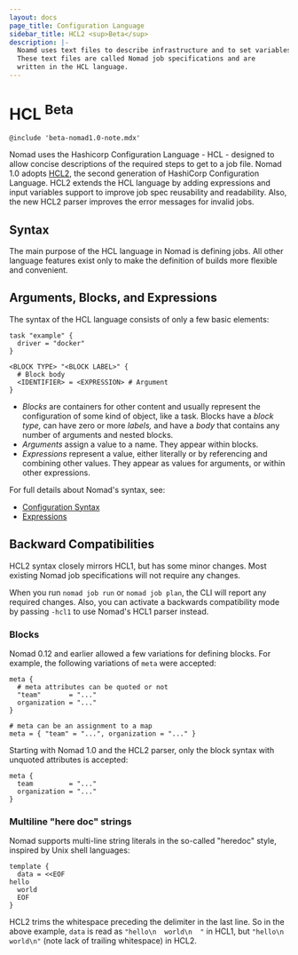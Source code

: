 ```yaml
---
layout: docs
page_title: Configuration Language
sidebar_title: HCL2 <sup>Beta</sup>
description: |-
  Noamd uses text files to describe infrastructure and to set variables.
  These text files are called Nomad job specifications and are
  written in the HCL language.
---
```


# HCL <sup>Beta</sup>

`@include 'beta-nomad1.0-note.mdx'`

Nomad uses the Hashicorp Configuration Language - HCL - designed to allow
concise descriptions of the required steps to get to a job file.
Nomad 1.0 adopts
[HCL2](https://github.com/hashicorp/hcl2/blob/master/README.md), the second
generation of HashiCorp Configuration Language. HCL2 extends the HCL language by
adding expressions and input variables support to improve job spec
reusability and readability. Also, the new HCL2 parser improves the error
messages for invalid jobs.


<!---
TODO: Re-Add after guide
This page describes the features of HCL2 exhaustively, if you would like to give
a quick try to HCL2, you can also read the quicker [HCL2 getting started
guide](/guides/hcl).
--->

## Syntax

The main purpose of the HCL language in Nomad is defining jobs. All other
language features exist only to make the definition of builds more flexible and
convenient.

## Arguments, Blocks, and Expressions

The syntax of the HCL language consists of only a few basic elements:

```hcl
task "example" {
  driver = "docker"
}

<BLOCK TYPE> "<BLOCK LABEL>" {
  # Block body
  <IDENTIFIER> = <EXPRESSION> # Argument
}
```

- _Blocks_ are containers for other content and usually represent the
  configuration of some kind of object, like a task. Blocks have a
  _block type,_ can have zero or more _labels,_ and have a _body_ that contains
  any number of arguments and nested blocks.
- _Arguments_ assign a value to a name. They appear within blocks.
- _Expressions_ represent a value, either literally or by referencing and
  combining other values. They appear as values for arguments, or within other
  expressions.

For full details about Nomad's syntax, see:

- [Configuration Syntax](/docs/job-specification/hcl2/syntax)
- [Expressions](/docs/job-specification/hcl2/expressions)

## Backward Compatibilities

HCL2 syntax closely mirrors HCL1, but has some minor changes. Most existing
Nomad job specifications will not require any changes.

When you run `nomad job run` or `nomad job plan`, the CLI will report any
required changes. Also, you can activate a backwards compatibility mode by
passing `-hcl1` to use Nomad's HCL1 parser instead.

### Blocks

Nomad 0.12 and earlier allowed a few variations for defining blocks. For example, the following variations of `meta` were accepted:

```hcl
meta {
  # meta attributes can be quoted or not
  "team"       = "..."
  organization = "..."
}

# meta can be an assignment to a map
meta = { "team" = "...", organization = "..." }
```

Starting with Nomad 1.0 and the HCL2 parser, only the block syntax with unquoted attributes is accepted:

```hcl
meta {
  team         = "..."
  organization = "..."
}
```

### Multiline "here doc" strings

Nomad supports multi-line string literals in the so-called "heredoc" style, inspired by Unix shell languages:

```hcl
template {
  data = <<EOF
hello
  world
  EOF
}
```

HCL2 trims the whitespace preceding the delimiter in the last line.  So in the
above example, `data` is read as `"hello\n  world\n  "` in HCL1, but `"hello\n
world\n"` (note lack of trailing whitespace) in HCL2.
